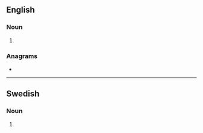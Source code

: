 {{also|réparations}}
==English==

===Noun===
{{head|en|noun form}}

# {{plural of|reparation|lang=en}}

===Anagrams===
* {{anagrams|en|a=aaeinoprrst|Praetorians|praetorians}}

----

==Swedish==

===Noun===
{{head|sv|noun form}}

# {{sv-noun-form-indef-gen|reparation}}